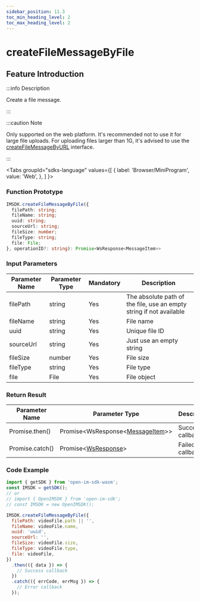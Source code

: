 ```yaml
---
sidebar_position: 11.3
toc_min_heading_level: 2
toc_max_heading_level: 2
---
```


# createFileMessageByFile

## Feature Introduction

:::info Description

Create a file message.

:::

:::caution Note

Only supported on the web platform. It's recommended not to use it for large file uploads. For uploading files larger than 1G, it's advised to use the [createFileMessageByURL](/api/message/createFileMessageByURL.mdx) interface.

:::

<Tabs
groupId="sdks-language"
values={[
{ label: 'Browser/MiniProgram', value: 'Web', },
]
}>

<TabItem value="Web">

### Function Prototype

```ts showLineNumbers
IMSDK.createFileMessageByFile({
  filePath: string;
  fileName: string;
  uuid: string;
  sourceUrl: string;
  fileSize: number;
  fileType: string;
  file: File;
}, operationID?: string): Promise<WsResponse<MessageItem>>
```

### Input Parameters

| Parameter Name | Parameter Type | Mandatory | Description                                           |
| -------------- | -------------- | --------- | ----------------------------------------------------- |
| filePath       | string        | Yes       | The absolute path of the file, use an empty string if not available |
| fileName       | string        | Yes       | File name                                             |
| uuid           | string        | Yes       | Unique file ID                                        |
| sourceUrl      | string        | Yes       | Just use an empty string                              |
| fileSize       | number        | Yes       | File size                                             |
| fileType       | string        | Yes       | File type                                             |
| file           | File          | Yes       | File object                                           |

### Return Result

| Parameter Name | Parameter Type                                                      | Description       |
| -------------- | ------------------------------------------------------------------- | ------------------ |
| Promise.then() | Promise<WsResponse<[MessageItem](/class/message/messageInfo.mdx)>\> | Successful callback|
| Promise.catch()| Promise<[WsResponse](/class/response.mdx)\>                        | Failed callback    |

### Code Example

```js showLineNumbers
import { getSDK } from 'open-im-sdk-wasm';
const IMSDK = getSDK();
// or
// import { OpenIMSDK } from 'open-im-sdk';
// const IMSDK = new OpenIMSDK();

IMSDK.createFileMessageByFile({
  filePath: videoFile.path || '',
  fileName: videoFile.name,
  uuid: 'uuid',
  sourceUrl: '',
  fileSize: videoFile.size,
  fileType: videoFile.type,
  file: videoFile,
})
  .then(({ data }) => {
    // Success callback
  })
  .catch(({ errCode, errMsg }) => {
    // Error callback
  });
```

</TabItem>

</Tabs>